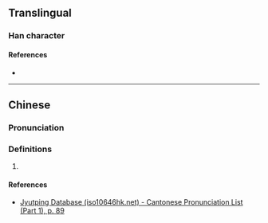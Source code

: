 {{character info}}
==Translingual==

===Han character===
{{Han char|rn=32|rad=土|as=10|sn=13|four=|canj=GTMJ|ids=⿰土華}}

====References====
* {{Han ref|kx=0239.241|hdz=10486.020|uh=58B7}}

----

==Chinese==
{{zh-forms|s=𰉪}}

===Pronunciation===
{{zh-pron
|m=yè
|c=jip6
|cat=
}}

===Definitions===
{{zh-hanzi}}

# {{rfdef|zh|sort=土10}}

====References====
* [http://www.iso10646hk.net/jp/document/download.jsp Jyutping Database (iso10646hk.net) - Cantonese Pronunciation List (Part 1), p. 89]